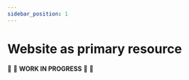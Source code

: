 ```yaml
---
sidebar_position: 1
---
```


# Website as primary resource

:construction: :seedling: **WORK IN PROGRESS**  :seedling: :construction:
